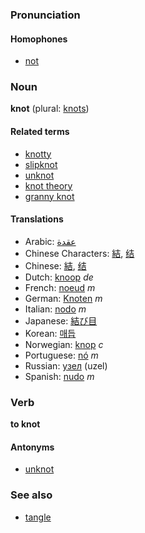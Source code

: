 ===Pronunciation===
====Homophones====
*[[not]]

===Noun===
'''knot''' (plural: [[knots]])

====Related terms====
*[[knotty]]
*[[slipknot]]
*[[unknot]]
*[[knot theory]]
*[[granny knot]]

====Translations====
*Arabic: [[عقدة]]
*Chinese Characters: [[結]], [[结]]
*Chinese: [[結]], [[结]]
*Dutch: [[knoop]] ''de''
*French: [[noeud]] ''m''
*German: [[Knoten]] ''m''
*Italian: [[nodo]] ''m''
*Japanese: [[結び目]]
*Korean: [[매듭]]
*Norwegian: [[knop]] ''c''
*Portuguese: [[nó]] ''m''
*Russian: [[узел]] (uzel)
*Spanish: [[nudo]] ''m''

===Verb===
'''to knot'''

====Antonyms====
*[[unknot]]

===See also===
*[[tangle]]